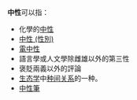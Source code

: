 '''中性'''可以指：
* 化學的[[中性|中性]]
* [[中性_(性別)|中性 (性別)]]
* [[電中性|電中性]]
* 語言學或人文學除雌雄以外的第三性
* 褒貶兩義以外的評論
* [[生态学|生态学]]中[[种间关系|种间关系]]的一种。
* [[中性筆|中性筆]]
{{disambig|Cat=二字作品消歧义}}
